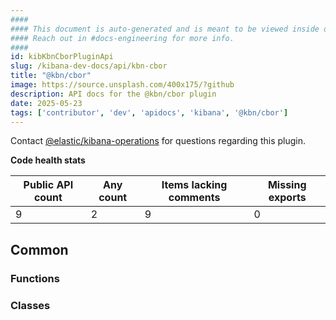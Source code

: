 ```yaml
---
####
#### This document is auto-generated and is meant to be viewed inside our experimental, new docs system.
#### Reach out in #docs-engineering for more info.
####
id: kibKbnCborPluginApi
slug: /kibana-dev-docs/api/kbn-cbor
title: "@kbn/cbor"
image: https://source.unsplash.com/400x175/?github
description: API docs for the @kbn/cbor plugin
date: 2025-05-23
tags: ['contributor', 'dev', 'apidocs', 'kibana', '@kbn/cbor']
---
```




Contact [@elastic/kibana-operations](https://github.com/orgs/elastic/teams/kibana-operations) for questions regarding this plugin.

**Code health stats**

| Public API count  | Any count | Items lacking comments | Missing exports |
|-------------------|-----------|------------------------|-----------------|
| 9 | 2 | 9 | 0 |

## Common

### Functions
<DocDefinitionList data={kbnCborObj.common.functions}/>

### Classes
<DocDefinitionList data={kbnCborObj.common.classes}/>

